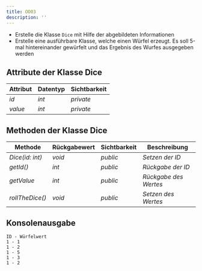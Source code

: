 ```yaml
---
title: OO03
description: ''
---
```



- Erstelle die Klasse `Dice` mit Hilfe der abgebildeten Informationen
- Erstelle eine ausführbare Klasse, welche einen Würfel erzeugt. Es soll 5-mal
  hintereinander gewürfelt und das Ergebnis des Wurfes ausgegeben werden

## Attribute der Klasse Dice

| Attribut | Datentyp | Sichtbarkeit |
| -------- | -------- | ------------ |
| _id_     | _int_    | _private_    |
| _value_  | _int_    | _private_    |

## Methoden der Klasse Dice

| Methode         | Rückgabewert | Sichtbarkeit | Beschreibung          |
| --------------- | ------------ | ------------ | --------------------- |
| _Dice(id: int)_ | _void_       | _public_     | _Setzen der ID_       |
| _getId()_       | _int_        | _public_     | _Rückgabe der ID_     |
| _getValue_      | _int_        | _public_     | _Rückgabe des Wertes_ |
| _rollTheDice()_ | _void_       | _public_     | _Setzen des Wertes_   |

## Konsolenausgabe

```console
ID - Würfelwert
1 - 1
1 - 2
1 - 5
1 - 3
1 - 2
```

<Exercise pullRequest="25" branchSuffix="oo/03" />
